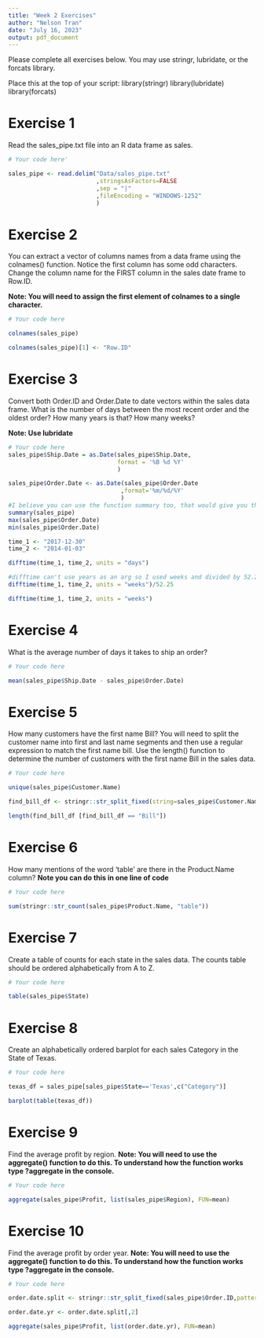 ```yaml
---
title: "Week 2 Exercises"
author: "Nelson Tran"
date: "July 16, 2023"
output: pdf_document
---
```


Please complete all exercises below. You may use stringr, lubridate, or the forcats library. 

Place this at the top of your script:
library(stringr)
library(lubridate)
library(forcats)

# Exercise 1
Read the sales_pipe.txt file into an R data frame as sales. 

```r
# Your code here'

sales_pipe <- read.delim("Data/sales_pipe.txt"
                         ,stringsAsFactors=FALSE
                         ,sep = "|"
                         ,fileEncoding = "WINDOWS-1252"
                         )


```

# Exercise 2
You can extract a vector of columns names from a data frame using the colnames() function. Notice the first column has some odd characters. Change the column name for the FIRST column in the sales date frame to Row.ID. 

**Note: You will need to assign the first element of colnames to a single character.**

```r
# Your code here

colnames(sales_pipe)

colnames(sales_pipe)[1] <- "Row.ID"

```

# Exercise 3
Convert both Order.ID and Order.Date to date vectors within the sales data frame. What is the number of days between the most recent order and the oldest order?
How many years is that?
How many weeks?

**Note: Use lubridate**

```r
# Your code here
sales_pipe$Ship.Date = as.Date(sales_pipe$Ship.Date,
                               format = '%B %d %Y'
                               )

sales_pipe$Order.Date <- as.Date(sales_pipe$Order.Date
                                ,format='%m/%d/%Y'
                                )
#I believe you can use the function summary too, that would give you the min and max ONLY after you change the data to a date vector?
summary(sales_pipe)
max(sales_pipe$Order.Date)
min(sales_pipe$Order.Date)

time_1 <- "2017-12-30"
time_2 <- "2014-01-03"

difftime(time_1, time_2, units = "days")

#difftime can't use years as an arg so I used weeks and divided by 52.25 (accounting for leap year) which should result in years
difftime(time_1, time_2, units = "weeks")/52.25

difftime(time_1, time_2, units = "weeks")

```


# Exercise 4
What is the average number of days it takes to ship an order?

```r
# Your code here

mean(sales_pipe$Ship.Date - sales_pipe$Order.Date)


```


# Exercise 5
How many customers have the first name Bill?
You will need to split the customer name into first and last name segments and then use a regular expression to match the first name bill. Use the length() function to determine the number of customers with the first name Bill in the sales data. 

```r
# Your code here

unique(sales_pipe$Customer.Name)

find_bill_df <- stringr::str_split_fixed(string=sales_pipe$Customer.Name,pattern = " ", n=2)

length(find_bill_df [find_bill_df == "Bill"])

```

# Exercise 6
How many mentions of the word 'table' are there in the Product.Name column? 
**Note you can do this in one line of code**

```r
# Your code here

sum(stringr::str_count(sales_pipe$Product.Name, "table"))


```

# Exercise 7
Create a table of counts for each state in the sales data. The counts table should be ordered alphabetically from A to Z. 

```r
# Your code here

table(sales_pipe$State)

```

# Exercise 8
Create an alphabetically ordered barplot for each sales Category in the State of Texas. 

```r
# Your code here

texas_df = sales_pipe[sales_pipe$State=='Texas',c("Category")]

barplot(table(texas_df))

```

# Exercise 9
Find the average profit by region.
**Note: You will need to use the aggregate() function to do this. To understand how the function works type ?aggregate in the console.**

```r
# Your code here

aggregate(sales_pipe$Profit, list(sales_pipe$Region), FUN=mean)

```

# Exercise 10
Find the average profit by order year. 
**Note: You will need to use the aggregate() function to do this. To understand how the function works type ?aggregate in the console.**

```r
# Your code here

order.date.split <- stringr::str_split_fixed(sales_pipe$Order.ID,pattern="-",n=3)

order.date.yr <- order.date.split[,2]

aggregate(sales_pipe$Profit, list(order.date.yr), FUN=mean)

```

